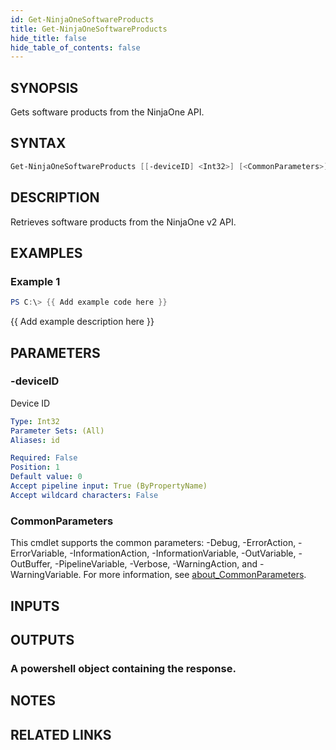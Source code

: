 ```yaml
---
id: Get-NinjaOneSoftwareProducts
title: Get-NinjaOneSoftwareProducts
hide_title: false
hide_table_of_contents: false
---
```


## SYNOPSIS

Gets software products from the NinjaOne API.

## SYNTAX

```powershell
Get-NinjaOneSoftwareProducts [[-deviceID] <Int32>] [<CommonParameters>]
```

## DESCRIPTION

Retrieves software products from the NinjaOne v2 API.

## EXAMPLES

### Example 1

```powershell
PS C:\> {{ Add example code here }}
```

{{ Add example description here }}

## PARAMETERS

### -deviceID

Device ID

```yaml
Type: Int32
Parameter Sets: (All)
Aliases: id

Required: False
Position: 1
Default value: 0
Accept pipeline input: True (ByPropertyName)
Accept wildcard characters: False
```

### CommonParameters

This cmdlet supports the common parameters: -Debug, -ErrorAction, -ErrorVariable, -InformationAction, -InformationVariable, -OutVariable, -OutBuffer, -PipelineVariable, -Verbose, -WarningAction, and -WarningVariable. For more information, see [about_CommonParameters](http://go.microsoft.com/fwlink/?LinkID=113216).

## INPUTS

## OUTPUTS

### A powershell object containing the response.

## NOTES

## RELATED LINKS
